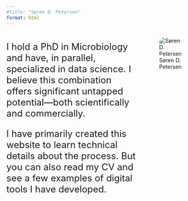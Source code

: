 ```yaml
---
#title: "Søren D. Petersen"
format: html
---
```


:::::: columns
:::: {.column width="70%"}
::: {style="font-size: 1.5rem;"}

I hold a PhD in Microbiology and have, in parallel, specialized in data science. I believe this combination offers significant untapped potential—both scientifically and commercially.

I have primarily created this website to learn technical details about the process. But you can also read my CV and see a few examples of digital tools I have developed.

:::
::::

::: {.column width="30%"}
![Søren D. Petersen](images/profile.jpg){style="border-radius: 10px; max-width: 100%;"}
:::
::::::
